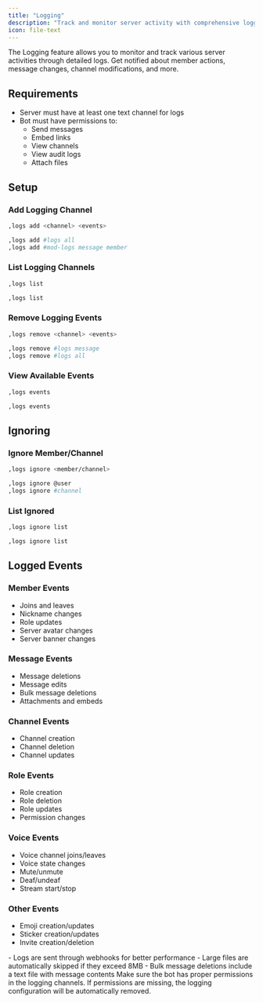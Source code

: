 ```yaml
---
title: "Logging"
description: "Track and monitor server activity with comprehensive logging in Greed"
icon: file-text
---
```


The Logging feature allows you to monitor and track various server activities through detailed logs. Get notified about member actions, message changes, channel modifications, and more.

## Requirements

- Server must have at least one text channel for logs
- Bot must have permissions to:
  - Send messages
  - Embed links
  - View channels
  - View audit logs
  - Attach files

## Setup

### Add Logging Channel

<CodeGroup>

```bash Syntax
,logs add <channel> <events>
```

```bash Example
,logs add #logs all
,logs add #mod-logs message member
```

</CodeGroup>

### List Logging Channels

<CodeGroup>

```bash Syntax
,logs list
```

```bash Example
,logs list
```

</CodeGroup>

### Remove Logging Events

<CodeGroup>

```bash Syntax
,logs remove <channel> <events>
```

```bash Example
,logs remove #logs message
,logs remove #logs all
```

</CodeGroup>

### View Available Events

<CodeGroup>

```bash Syntax
,logs events
```

```bash Example
,logs events
```

</CodeGroup>

## Ignoring

### Ignore Member/Channel

<CodeGroup>

```bash Syntax
,logs ignore <member/channel>
```

```bash Example
,logs ignore @user
,logs ignore #channel
```

</CodeGroup>

### List Ignored

<CodeGroup>

```bash Syntax
,logs ignore list
```

```bash Example
,logs ignore list
```

</CodeGroup>

## Logged Events

### Member Events
- Joins and leaves
- Nickname changes
- Role updates
- Server avatar changes
- Server banner changes

### Message Events
- Message deletions
- Message edits
- Bulk message deletions
- Attachments and embeds

### Channel Events
- Channel creation
- Channel deletion
- Channel updates

### Role Events
- Role creation
- Role deletion
- Role updates
- Permission changes

### Voice Events
- Voice channel joins/leaves
- Voice state changes
- Mute/unmute
- Deaf/undeaf
- Stream start/stop

### Other Events
- Emoji creation/updates
- Sticker creation/updates
- Invite creation/deletion

<Note>
- Logs are sent through webhooks for better performance
- Large files are automatically skipped if they exceed 8MB
- Bulk message deletions include a text file with message contents
</Note>

<Warning>
Make sure the bot has proper permissions in the logging channels. If permissions are missing, the logging configuration will be automatically removed.
</Warning> 